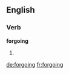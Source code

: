 ==English==

===Verb===
'''forgoing'''

# {{present participle of|forgo}}

[[de:forgoing]]
[[fr:forgoing]]